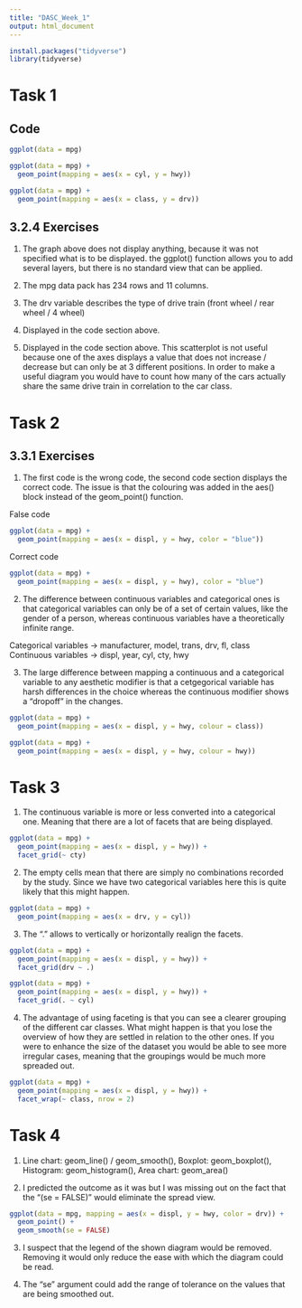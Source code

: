 ```yaml
---
title: "DASC_Week_1"
output: html_document
---
```


```r
install.packages("tidyverse")
library(tidyverse)
```


# Task 1

## Code

```r
ggplot(data = mpg)
```

```r
ggplot(data = mpg) +
  geom_point(mapping = aes(x = cyl, y = hwy))
```
```r
ggplot(data = mpg) +
  geom_point(mapping = aes(x = class, y = drv))
```


## 3.2.4 Exercises

1. The graph above does not display anything, because it was not specified what is to be displayed. the ggplot() function allows you to add several layers, but there is no standard view that can be applied.

2. The mpg data pack has 234 rows and 11 columns.

3. The drv variable describes the type of drive train (front wheel / rear wheel / 4 wheel)

4. Displayed in the code section above.

5. Displayed in the code section above. This scatterplot is not useful because one of the axes displays a value that does not increase / decrease but can only be at 3 different positions. In order to make a useful diagram you would have to count how many of the cars actually share the same drive train in correlation to the car class.

# Task 2

## 3.3.1 Exercises

1. The first code is the wrong code, the second code section displays the correct code. The issue is that the colouring was added in the aes() block instead of the geom_point() function.

False code
```r
ggplot(data = mpg) + 
  geom_point(mapping = aes(x = displ, y = hwy, color = "blue"))

```

Correct code
```r
ggplot(data = mpg) + 
  geom_point(mapping = aes(x = displ, y = hwy), color = "blue")
```

2. The difference between continuous variables and categorical ones is that categorical variables can only be of a set of certain values, like the gender of a person, whereas continuous variables have a theoretically infinite range.

Categorical variables -> manufacturer, model, trans, drv, fl, class<br>
Continuous variables -> displ, year, cyl, cty, hwy

3. The large difference between mapping a continuous and a categorical variable to any aesthetic modifier is that a cetgegorical variable has harsh differences in the choice whereas the continuous modifier shows a "dropoff" in the changes.

```r
ggplot(data = mpg) +
  geom_point(mapping = aes(x = displ, y = hwy, colour = class))
```

```r
ggplot(data = mpg) +
  geom_point(mapping = aes(x = displ, y = hwy, colour = hwy))
```

# Task 3

1. The continuous variable is more or less converted into a categorical one. Meaning that there are a lot of facets that are being displayed.

```r
ggplot(data = mpg) +
  geom_point(mapping = aes(x = displ, y = hwy)) +
  facet_grid(~ cty)
```

2. The empty cells mean that there are simply no combinations recorded by the study. Since we have two categorical variables here this is quite likely that this might happen.

```r
ggplot(data = mpg) + 
  geom_point(mapping = aes(x = drv, y = cyl))
```

3. The "." allows to vertically or horizontally realign the facets.

```r
ggplot(data = mpg) + 
  geom_point(mapping = aes(x = displ, y = hwy)) +
  facet_grid(drv ~ .)

ggplot(data = mpg) + 
  geom_point(mapping = aes(x = displ, y = hwy)) +
  facet_grid(. ~ cyl)
```

4. The advantage of using faceting is that you can see a clearer grouping of the different car classes. What might happen is that you lose the overview of how they are settled in relation to the other ones. If you were to enhance the size of the dataset you would be able to see more irregular cases, meaning that the groupings would be much more spreaded out.

```r
ggplot(data = mpg) + 
  geom_point(mapping = aes(x = displ, y = hwy)) + 
  facet_wrap(~ class, nrow = 2)
```

# Task 4

1. Line chart: geom_line() / geom_smooth(), Boxplot: geom_boxplot(), Histogram: geom_histogram(), Area chart: geom_area()

2. I predicted the outcome as it was but I was missing out on the fact that the "(se = FALSE)" would eliminate the spread view.

```r
ggplot(data = mpg, mapping = aes(x = displ, y = hwy, color = drv)) + 
  geom_point() + 
  geom_smooth(se = FALSE)
```

3. I suspect that the legend of the shown diagram would be removed. Removing it would only reduce the ease with which the diagram could be read.

4. The "se" argument could add the range of tolerance on the values that are being smoothed out.
